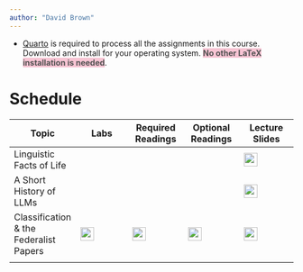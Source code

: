 ```yaml
---
author: "David Brown"
---
```


-  [Quarto](https://quarto.org/docs/get-started/) is required to process all the assignments in this course. Download and install for your operating system. [**No other LaTeX installation is needed**]{style="background-color: #f5b2c6; opacity: 0.75;"}.


# Schedule {.unnumbered}

| Topic                                  | Labs                                                                                  | Required Readings                                | Optional Readings                          | Lecture Slides                                                                        |
|---------------|---------------|---------------|---------------|---------------|
| Linguistic Facts of Life               |                                                                                       |                                                  |                                            | [![](images/icon_presentation.png){width="24"}](lectures/embed_linguistic-facts.qmd) |
| A Short History of LLMs                |                                                                                       |                                                  |                                            | [![](images/icon_presentation.png){width="24"}](lectures/embed_llms-history.qmd)     |
| Classification & the Federalist Papers | [![](images/icon_quarto.png){width="24"}](labs/classification-federalist-papers.qmd) | [![](images/icon_required.png){width="24"}](#0) | ![](images/icon_optional.png){width="24"} | ![](images/icon_presentation.png){width="24"}                                        |
|                                        |                                                                                       |                                                  |                                            |                                                                                       |
